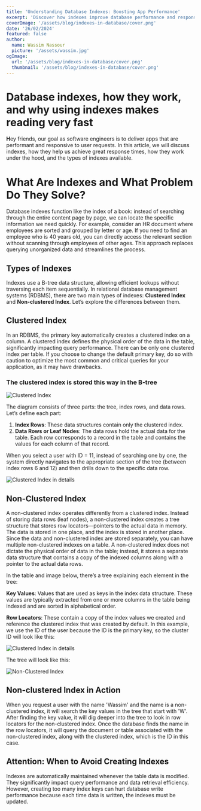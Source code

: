 ```yaml
---
title: 'Understanding Database Indexes: Boosting App Performance'
excerpt: 'Discover how indexes improve database performance and responsiveness in our latest article. Learn about the types of indexes (clustered and non-clustered), their structure, and functionality. Understand the B-tree data structure used in indexing and explore practical scenarios for optimizing queries. Additionally, find out when to avoid over-indexing to maintain optimal database performance.'
coverImage: '/assets/blog/indexes-in-database/cover.png'
date: '26/02/2024'
featured: false
author:
  name: Wassim Nassour
  picture: '/assets/wassim.jpg'
ogImage:
  url: '/assets/blog/indexes-in-database/cover.png'
  thumbnail: '/assets/blog/indexes-in-database/cover.png'
---
```


# Database indexes, how they work, and why using indexes makes reading very fast

**H**ey friends, our goal as software engineers is to deliver apps that are performant and responsive to user requests. In this article, we will discuss indexes, how they help us achieve great response times, how they work under the hood, and the types of indexes available.

# **What Are Indexes and What Problem Do They Solve?**

Database indexes function like the index of a book: instead of searching through the entire content page by page, we can locate the specific information we need quickly. For example, consider an HR document where employees are sorted and grouped by letter or age. If you need to find an employee who is 40 years old, you can directly access the relevant section without scanning through employees of other ages. This approach replaces querying unorganized data and streamlines the process.

## Types of Indexes

Indexes use a B-tree data structure, allowing efficient lookups without traversing each item sequentially. In relational database management systems (RDBMS), there are two main types of indexes: **Clustered Index** and **Non-clustered Index**. Let’s explore the differences between them.

## Clustered Index

In an RDBMS, the primary key automatically creates a clustered index on a column. A clustered index defines the physical order of the data in the table, significantly impacting query performance. There can be only one clustered index per table. If you choose to change the default primary key, do so with caution to optimize the most common and critical queries for your application, as it may have drawbacks.

### The clustered index is stored this way in the B-tree

<Img alt="Clustered Index" src="/assets/blog/indexes-in-database/indexes-Copy_of_clustred.jpg" />

The diagram consists of three parts: the tree, index rows, and data rows. Let’s define each part:

1. **Index Rows**: These data structures contain only the clustered index.
2. **Data Rows or Leaf Nodes**: The data rows hold the actual data for the table. Each row corresponds to a record in the table and contains the values for each column of that record.

When you select a user with ID = 11, instead of searching one by one, the system directly navigates to the appropriate section of the tree (between index rows 6 and 12) and then drills down to the specific data row.

<Img
  alt="Clustered Index in details"
  src="/assets/blog/indexes-in-database/indexes-clustred-with-red-arrow.drawio.png"
/>

## Non-Clustered Index

A non-clustered index operates differently from a clustered index. Instead of storing data rows (leaf nodes), a non-clustered index creates a tree structure that stores row locators—pointers to the actual data in memory. The data is stored in one place, and the index is stored in another place. Since the data and non-clustered index are stored separately, you can have multiple non-clustered indexes on a table. A non-clustered index does not dictate the physical order of data in the table; instead, it stores a separate data structure that contains a copy of the indexed columns along with a pointer to the actual data rows.

In the table and image below, there’s a tree explaining each element in the tree:

**Key Values**: Values that are used as keys in the index data structure. These values are typically extracted from one or more columns in the table being indexed and are sorted in alphabetical order.

**Row Locators**: These contain a copy of the index values we created and reference the clustered index that was created by default. In this example, we use the ID of the user because the ID is the primary key, so the cluster ID will look like this:

<Img
  alt="Clustered Index in details"
  src="/assets/blog/indexes-in-database/table-non-clustred-index.png"
/>

The tree will look like this:

<Img
  alt="Non-Clustered Index"
  src="/assets/blog/indexes-in-database/indexes-Non-clustred.drawio.png"
/>

## **Non-clustered Index in Action**

When you request a user with the name 'Wassim' and the name is a non-clustered index, it will search the key values in the tree that start with 'W'. After finding the key value, it will dig deeper into the tree to look in row locators for the non-clustered index. Once the database finds the name in the row locators, it will query the document or table associated with the non-clustered index, along with the clustered index, which is the ID in this case.

## **Attention: When to Avoid Creating Indexes**

Indexes are automatically maintained whenever the table data is modified. They significantly impact query performance and data retrieval efficiency. However, creating too many index keys can hurt database write performance because each time data is written, the indexes must be updated.
